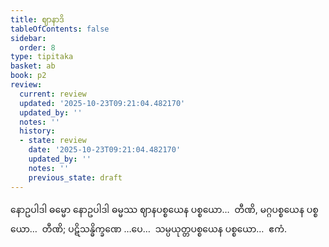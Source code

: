 ```yaml
---
title: ဈာနာဒိ
tableOfContents: false
sidebar:
  order: 8
type: tipitaka
basket: ab
book: p2
review:
  current: review
  updated: '2025-10-23T09:21:04.482170'
  updated_by: ''
  notes: ''
  history:
  - state: review
    date: '2025-10-23T09:21:04.482170'
    updated_by: ''
    notes: ''
    previous_state: draft
---
```



<ReviewStatus review={frontmatter.review} showDetails={true} />

<HypothesisAnnotation frontmatter={frontmatter} />

<DynamicBreadcrumb />

<Division number="405" book="p2" e="ch" v="38" p="532">

<Paragraph number="3345" book="p2">
နောဥပါဒါ ဓမ္မော နောဥပါဒါ ဓမ္မဿ ဈာနပစ္စယေန ပစ္စယော…  တီဏိ, မဂ္ဂပစ္စယေန ပစ္စယော…  တီဏိ; ပဋိသန္ဓိက္ခဏေ …ပေ…  သမ္ပယုတ္တပစ္စယေန ပစ္စယော…  ဧကံ.
</Paragraph>
</Division>